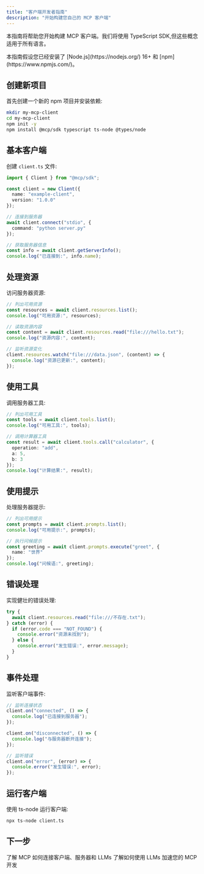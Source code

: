 ```yaml
---
title: "客户端开发者指南"
description: "开始构建您自己的 MCP 客户端"
---
```


本指南将帮助您开始构建 MCP 客户端。我们将使用 TypeScript SDK,但这些概念适用于所有语言。

<Note>
  本指南假设您已经安装了 [Node.js](https://nodejs.org/) 16+ 和 [npm](https://www.npmjs.com/)。
</Note>

## 创建新项目

首先创建一个新的 npm 项目并安装依赖:

```bash
mkdir my-mcp-client
cd my-mcp-client
npm init -y
npm install @mcp/sdk typescript ts-node @types/node
```

## 基本客户端

创建 `client.ts` 文件:

```typescript
import { Client } from "@mcp/sdk";

const client = new Client({
  name: "example-client",
  version: "1.0.0"
});

// 连接到服务器
await client.connect("stdio", {
  command: "python server.py"
});

// 获取服务器信息
const info = await client.getServerInfo();
console.log("已连接到:", info.name);
```

## 处理资源

访问服务器资源:

```typescript
// 列出可用资源
const resources = await client.resources.list();
console.log("可用资源:", resources);

// 读取资源内容
const content = await client.resources.read("file:///hello.txt");
console.log("资源内容:", content);

// 监听资源变化
client.resources.watch("file:///data.json", (content) => {
  console.log("资源已更新:", content);
});
```

## 使用工具

调用服务器工具:

```typescript
// 列出可用工具
const tools = await client.tools.list();
console.log("可用工具:", tools);

// 调用计算器工具
const result = await client.tools.call("calculator", {
  operation: "add",
  a: 5,
  b: 3
});
console.log("计算结果:", result);
```

## 使用提示

处理服务器提示:

```typescript
// 列出可用提示
const prompts = await client.prompts.list();
console.log("可用提示:", prompts);

// 执行问候提示
const greeting = await client.prompts.execute("greet", {
  name: "世界"
});
console.log("问候语:", greeting);
```

## 错误处理

实现健壮的错误处理:

```typescript
try {
  await client.resources.read("file:///不存在.txt");
} catch (error) {
  if (error.code === "NOT_FOUND") {
    console.error("资源未找到");
  } else {
    console.error("发生错误:", error.message);
  }
}
```

## 事件处理

监听客户端事件:

```typescript
// 监听连接状态
client.on("connected", () => {
  console.log("已连接到服务器");
});

client.on("disconnected", () => {
  console.log("与服务器断开连接");
});

// 监听错误
client.on("error", (error) => {
  console.error("发生错误:", error);
});
```

## 运行客户端

使用 ts-node 运行客户端:

```bash
npx ts-node client.ts
```

## 下一步

<CardGroup cols={2}>
  <Card
    title="架构概述"
    icon="diagram-project"
    href="/docs/concepts/architecture"
  >
    了解 MCP 如何连接客户端、服务器和 LLMs
  </Card>
  <Card
    title="使用 LLMs 构建"
    icon="robot"
    href="/tutorials/building-mcp-with-llms"
  >
    了解如何使用 LLMs 加速您的 MCP 开发
  </Card>
</CardGroup> 